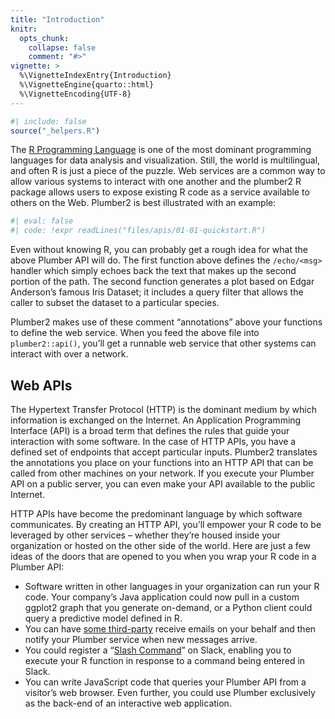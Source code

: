 ```yaml
---
title: "Introduction"
knitr:
  opts_chunk:
    collapse: false
    comment: "#>"
vignette: >
  %\VignetteIndexEntry{Introduction}
  %\VignetteEngine{quarto::html}
  %\VignetteEncoding{UTF-8}
---
```


```r
#| include: false
source("_helpers.R")
```

The [R Programming Language](http://www.R-project.org/) is one of the most dominant programming languages for data analysis and visualization. Still, the world is multilingual, and often R is just a piece of the puzzle. Web services are a common way to allow various systems to interact with one another and the plumber2 R package allows users to expose existing R code as a service available to others on the Web. Plumber2 is best illustrated with an example:

```r
#| eval: false
#| code: !expr readLines("files/apis/01-01-quickstart.R")
```

Even without knowing R, you can probably get a rough idea for what the above Plumber API will do. The first function above defines the `/echo/<msg>` handler which simply echoes back the text that makes up the second portion of the path. The second function generates a plot based on Edgar Anderson's famous Iris Dataset; it includes a query filter that allows the caller to subset the dataset to a particular species.

Plumber2 makes use of these comment "annotations" above your functions to define the web service. When you feed the above file into `plumber2::api()`, you'll get a runnable web service that other systems can interact with over a network.

## Web APIs

The Hypertext Transfer Protocol (HTTP) is the dominant medium by which information is exchanged on the Internet. An Application Programming Interface (API) is a broad term that defines the rules that guide your interaction with some software. In the case of HTTP APIs, you have a defined set of endpoints that accept particular inputs. Plumber2 translates the annotations you place on your functions into an HTTP API that can be called from other machines on your network. If you execute your Plumber API on a public server, you can even make your API available to the public Internet.

HTTP APIs have become the predominant language by which software communicates. By creating an HTTP API, you'll empower your R code to be leveraged by other services -- whether they're housed inside your organization or hosted on the other side of the world. Here are just a few ideas of the doors that are opened to you when you wrap your R code in a Plumber API:

-   Software written in other languages in your organization can run your R code. Your company's Java application could now pull in a custom ggplot2 graph that you generate on-demand, or a Python client could query a predictive model defined in R.
-   You can have [some third-party](https://www.mailgun.com/) receive emails on your behalf and then notify your Plumber service when new messages arrive.
-   You could register a "[Slash Command](https://api.slack.com/slash-commands)" on Slack, enabling you to execute your R function in response to a command being entered in Slack.
-   You can write JavaScript code that queries your Plumber API from a visitor's web browser. Even further, you could use Plumber exclusively as the back-end of an interactive web application.
